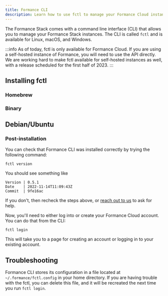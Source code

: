 ```yaml
---
title: Formance CLI
description: Learn how to use fctl to manage your Formance Cloud instances.
---
```


The Formance Stack comes with a command line interface (CLI) that allows you to manage your Formance Stack instances. The CLI is called `fctl` and is available for Linux, macOS, and Windows.

:::info
As of today, fctl is only available for Formance Cloud. If you are using a self-hosted instance of Formance, you will need to use the API directly.
We are working hard to make fctl available for self-hosted instances as well, with a release scheduled for the first half of 2023.
:::

## Installing fctl

### Homebrew

<HomebrewStackInstall />

### Binary

<BinaryInstall />

## Debian/Ubuntu

<AptInstall />

### Post-installation

You can check that Formance CLI was installed correctly by trying the following command:

```shell
fctl version
```

You should see something like

```
Version | 0.5.1
Date    | 2022-11-14T11:09:43Z
Commit  | 9fe16ac
```

If you don't, then recheck the steps above, or [reach out to us](/help) to ask for help.

Now, you'll need to either log into or create your Formance Cloud account. You can do that from the CLI:

```shell
fctl login
```

This will take you to a page for creating an account or logging in to your existing account.

## Troubleshooting

Formance CLI stores its configuration in a file located at `~/.formance/fctl.config` in your home directory. If you are having trouble with the fctl, you can delete this file, and it will be recreated the next time you run `fctl login`.
